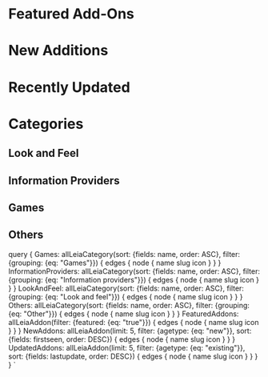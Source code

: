 
<MetadataHeader title="Leia | Add-Ons" />

# Featured Add-Ons

<IconList items={props.data.FeaturedAddons.edges} linkroot='' />

# New Additions

<IconList items={props.data.NewAddons.edges} linkroot='' />

# Recently Updated

<IconList items={props.data.UpdatedAddons.edges} linkroot='' />

# Categories

## Look and Feel

<IconList items={props.data.LookAndFeel.edges} linkroot='./category/' />

## Information Providers

<IconList items={props.data.InformationProviders.edges} linkroot='./category/' />

## Games

<IconList items={props.data.Games.edges} linkroot='./category/' />

## Others

<IconList items={props.data.Others.edges} linkroot='./category/' />


  query {
    Games: allLeiaCategory(sort: {fields: name, order: ASC}, filter: {grouping: {eq: "Games"}}) {
      edges {
        node {
          name
          slug
          icon
        }
      }
    }
    InformationProviders: allLeiaCategory(sort: {fields: name, order: ASC}, filter: {grouping: {eq: "Information providers"}}) {
      edges {
        node {
          name
          slug
          icon
        }
      }
    }
    LookAndFeel: allLeiaCategory(sort: {fields: name, order: ASC}, filter: {grouping: {eq: "Look and feel"}}) {
      edges {
        node {
          name
          slug
          icon
        }
      }
    }
    Others: allLeiaCategory(sort: {fields: name, order: ASC}, filter: {grouping: {eq: "Other"}}) {
      edges {
        node {
          name
          slug
          icon
        }
      }
    }
    FeaturedAddons: allLeiaAddon(filter: {featured: {eq: "true"}}) {
      edges {
        node {
          name
          slug
          icon
        }
      }
    }
    NewAddons: allLeiaAddon(limit: 5, filter: {agetype: {eq: "new"}}, sort: {fields: firstseen, order: DESC}) {
      edges {
        node {
          name
          slug
          icon
        }
      }
    }
    UpdatedAddons: allLeiaAddon(limit: 5, filter: {agetype: {eq: "existing"}}, sort: {fields: lastupdate, order: DESC}) {
      edges {
        node {
          name
          slug
          icon
        }
      }
    }
  }
`